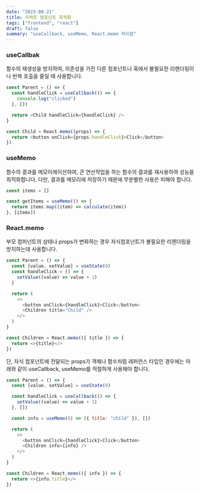 ```yaml
---
date: "2023-08-21"
title: 리액트 컴포넌트 최적화
tags: ["frontend", "react"]
draft: false
summary: "useCallback, useMemo, React.memo 차이점"
---
```


### useCallbak

함수의 재생성을 방지하여, 의존성을 가진 다른 컴포넌트나 훅에서 불필요한 리렌더링이나 반복 호출을 줄일 때 사용합니다.

```javascript
const Parent = () => {
  const handleClick = useCallback(() => {
    console.log("clicked")
  }, [])

  return <Child handleClick={handleClick} />
}

const Child = React.memo((props) => {
  return <button onClick={props.handleClick}>Click</button>
})
```

### useMemo

함수의 결과를 메모이제이션하여, 큰 연산작업을 하는 함수의 결과를 재사용하여 성능을 최적화합니다.
다만, 결과를 메모리에 저장하기 때문에 무분별한 사용은 피해야 합니다.

```javascript
const items = []

const getItems = useMemo(() => {
  return items.map((item) => calculate(item))
}, [items])
```

### React.memo

부모 컴퍼넌트의 상태나 props가 변화하는 경우 자식컴포넌트가 불필요한 리렌더링을 방지하는데 사용합니다.

```javascript
const Parent = () => {
  const [value, setValue] = useState(0)
  const handleClick = () => {
    setValue((value) => value + 1)
  }

  return (
    <>
      <button onClick={handleClick}>Click</button>
      <Children title="Child" />
    </>
  )
}

const Children = React.memo(({ title }) => {
  return <>{title}</>
})
```

단, 자식 컴포넌트에 전달되는 props가 객체나 함수처럼 레퍼런스 타입인 경우에는 아래와 같이 useCallback, useMemo를 적절하게 사용해야 합니다.

```javascript
const Parent = () => {
  const [value, setValue] = useState(0)

  const handleClick = useCallback(() => {
    setValue((value) => value + 1)
  }, [])

  const info = useMemo(() => ({ title: "child" }), [])

  return (
    <>
      <button onClick={handleClick}>Click</button>
      <Children info={info} />
    </>
  )
}

const Children = React.memo(({ info }) => {
  return <>{info.title}</>
})
```
